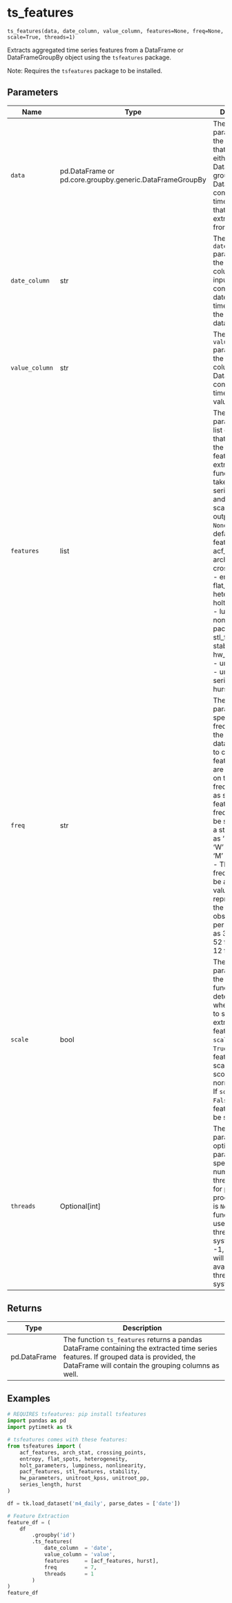 # ts_features { #timetk.ts_features }

`ts_features(data, date_column, value_column, features=None, freq=None, scale=True, threads=1)`

Extracts aggregated time series features from a DataFrame or DataFrameGroupBy object using the `tsfeatures` package.

Note: Requires the `tsfeatures` package to be installed.

## Parameters

| Name           | Type                                                     | Description                                                                                                                                                                                                                                                                                                                                                                                                                                                                                         | Default    |
|----------------|----------------------------------------------------------|-----------------------------------------------------------------------------------------------------------------------------------------------------------------------------------------------------------------------------------------------------------------------------------------------------------------------------------------------------------------------------------------------------------------------------------------------------------------------------------------------------|------------|
| `data`         | pd.DataFrame or pd.core.groupby.generic.DataFrameGroupBy | The `data` parameter is the input data that can be either a Pandas DataFrame or a grouped DataFrame. It contains the time series data that you want to extract features from.                                                                                                                                                                                                                                                                                                                       | _required_ |
| `date_column`  | str                                                      | The `date_column` parameter is the name of the column in the input data that contains the dates or timestamps of the time series data.                                                                                                                                                                                                                                                                                                                                                              | _required_ |
| `value_column` | str                                                      | The `value_column` parameter is the name of the column in the DataFrame that contains the time series values.                                                                                                                                                                                                                                                                                                                                                                                       | _required_ |
| `features`     | list                                                     | The `features` parameter is a list of functions that represent the time series features to be extracted. Each function should take a time series as input and return a scalar value as output.   When `None`, uses the default list of features: - acf_features - arch_stat  - crossing_points - entropy - flat_spots - heterogeneity - holt_parameters - lumpiness - nonlinearity - pacf_features - stl_features - stability - hw_parameters - unitroot_kpss - unitroot_pp - series_length - hurst | `None`     |
| `freq`         | str                                                      | The `freq` parameter specifies the frequency of the time series data. It is used to calculate features that are dependent on the frequency, such as seasonal features.   - The frequency can be specified as a string, such as 'D' for daily, 'W' for weekly, 'M' for monthly.  - The frequency can be a numeric value representing the number of observations per year, such as 365 for daily, 52 for weekly, 12 for monthly.                                                                      | `None`     |
| `scale`        | bool                                                     | The `scale` parameter in the `ts_features` function determines whether or not to scale the extracted features.  - If `scale` is set to `True`, the features will be scaled using z-score normalization.  - If `scale` is set to `False`, the features will not be scaled.                                                                                                                                                                                                                           | `True`     |
| `threads`      | Optional\[int\]                                          | The `threads` parameter is an optional parameter that specifies the number of threads to use for parallel processing.  - If is `None`, tthe function will use all available threads on the system. - If is -1, the function will use all available threads on the system.                                                                                                                                                                                                                           | `1`        |

## Returns

| Type         | Description                                                                                                                                                                                |
|--------------|--------------------------------------------------------------------------------------------------------------------------------------------------------------------------------------------|
| pd.DataFrame | The function `ts_features` returns a pandas DataFrame containing the extracted time series features. If grouped data is provided, the DataFrame will contain the grouping columns as well. |

## Examples

```python
# REQUIRES tsfeatures: pip install tsfeatures
import pandas as pd
import pytimetk as tk

# tsfeatures comes with these features:
from tsfeatures import (
    acf_features, arch_stat, crossing_points,
    entropy, flat_spots, heterogeneity,
    holt_parameters, lumpiness, nonlinearity,
    pacf_features, stl_features, stability,
    hw_parameters, unitroot_kpss, unitroot_pp,
    series_length, hurst
)

df = tk.load_dataset('m4_daily', parse_dates = ['date'])

# Feature Extraction
feature_df = (
    df
        .groupby('id')
        .ts_features(    
            date_column  = 'date', 
            value_column = 'value',
            features     = [acf_features, hurst],
            freq         = 7,
            threads      = 1
        )
) 
feature_df
```